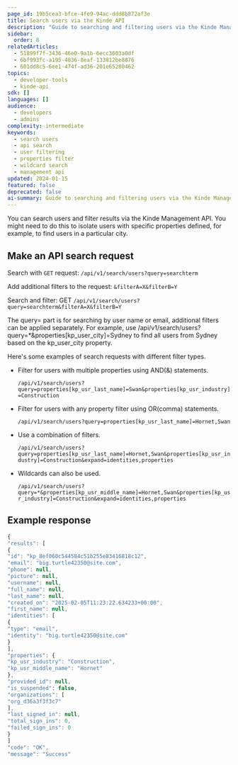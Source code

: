 ```yaml
---
page_id: 19b5cea3-bfce-4fe9-94ac-ddd8b872af3e
title: Search users via the Kinde API
description: "Guide to searching and filtering users via the Kinde Management API using query parameters and property filters"
sidebar:
  order: 8
relatedArticles:
  - 51899f7f-3436-46e0-9a1b-6ecc3603a0df
  - 6bf993fc-a195-4836-8eaf-133812be8876
  - 601dd8c5-6ee1-474f-ad36-201e65280462
topics:
  - developer-tools
  - kinde-api
sdk: []
languages: []
audience:
  - developers
  - admins
complexity: intermediate
keywords:
  - search users
  - api search
  - user filtering
  - properties filter
  - wildcard search
  - management api
updated: 2024-01-15
featured: false
deprecated: false
ai-summary: Guide to searching and filtering users via the Kinde Management API using query parameters and property filters
---
```


You can search users and filter results via the Kinde Management API. You might need to do this to isolate users with specific properties defined, for example, to find users in a particular city.

## Make an API search request

Search with `GET` request: `/api/v1/search/users?query=searchterm`

Add additional filters to the request: `&filterA=X&filterB=Y`

Search and filter: GET `/api/v1/search/users?query=searchterm&filterA=X&filterB=Y`

The query= part is for searching by user name or email, additional filters can be applied separately. For example, use /api/v1/search/users?query=*&properties[kp_user_city]=Sydney to find all users from Sydney based on the kp_user_city property.

Here's some examples of search requests with different filter types.

- Filter for users with multiple properties using AND(&) statements. 


  ```/api/v1/search/users?query=properties[kp_usr_last_name]=Swan&properties[kp_usr_industry]=Construction```


- Filter for users with any property filter using OR(comma) statements.


  ```/api/v1/search/users?query=properties[kp_usr_last_name]=Hornet,Swan```
  

- Use a combination of filters.

  ```/api/v1/search/users?query=properties[kp_usr_last_name]=Hornet,Swan&properties[kp_usr_industry]=Construction&expand=identities,properties```


- Wildcards can also be used. 

  ```/api/v1/search/users?query=*&properties[kp_usr_middle_name]=Hornet,Swan&properties[kp_usr_industry]=Construction&expand=identities,properties```

## Example response

```jsx
{
"results": [
{
"id": "kp_8ef060c544584c51b255e83416818c12",
"email": "big.turtle42350@site.com",
"phone": null,
"picture": null,
"username": null,
"full_name": null,
"last_name": null,
"created_on": "2025-02-05T11:23:22.634233+00:00",
"first_name": null,
"identities": [
{
"type": "email",
"identity": "big.turtle42350@site.com"
}
],
"properties": {
"kp_usr_industry": "Construction",
"kp_usr_middle_name": "Hornet"
},
"provided_id": null,
"is_suspended": false,
"organizations": [
"org_d36a3f3f3c7"
],
"last_signed_in": null,
"total_sign_ins": 0,
"failed_sign_ins": 0
}
]
"code": "OK",
"message": "Success"
```



